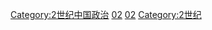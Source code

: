 [[Category:2世纪中国政治|Category:2世纪中国政治]]
[[Category:各世纪中国年号|02]]
[[Category:各世纪年号|02]]
[[Category:2世纪|Category:2世纪]]
